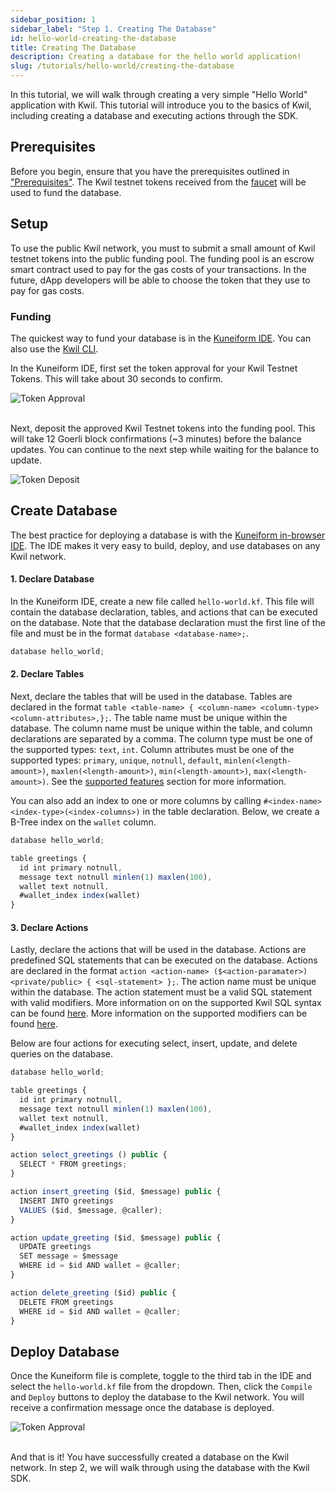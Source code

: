 ```yaml
---
sidebar_position: 1
sidebar_label: "Step 1. Creating The Database"
id: hello-world-creating-the-database
title: Creating The Database
description: Creating a database for the hello world application!
slug: /tutorials/hello-world/creating-the-database
---
```

In this tutorial, we will walk through creating a very simple "Hello World" application with Kwil. This tutorial will introduce you to the basics of Kwil, including creating a database and executing actions through the SDK.

## Prerequisites

Before you begin, ensure that you have the prerequisites outlined in ["Prerequisites"](../../prerequisites.md). The Kwil testnet tokens received from the [faucet](https://faucet.kwil.com) will be used to fund the database.

## Setup

To use the public Kwil network, you must to submit a small amount of Kwil testnet tokens into the public funding pool. The funding pool is an escrow smart contract used to pay for the gas costs of your transactions. In the future, dApp developers will be able to choose the token that they use to pay for gas costs.

### Funding

The quickest way to fund your database is in the [Kuneiform IDE](https://ide.kwil.com). You can also use the [Kwil CLI](/docs/cli/installation.md).

In the Kuneiform IDE, first set the token approval for your Kwil Testnet Tokens. This will take about 30 seconds to confirm.

<div style={{ display: "flex", justifyContent: "center" }}>
  <img src={require("./assets/approve-funds.png").default} alt="Token Approval" />
</div>
<br />

Next, deposit the approved Kwil Testnet tokens into the funding pool. This will take 12 Goerli block confirmations (~3 minutes) before the balance updates. You can continue to the next step while waiting for the balance to update.

<div style={{ display: "flex", justifyContent: "center"  }}>
  <img src={require("./assets/deposit-funds.png").default} alt="Token Deposit" />
</div>

## Create Database

The best practice for deploying a database is with the [Kuneiform in-browser IDE](<https://ide.kwil.com>).  The IDE makes it very easy to build, deploy, and use databases on any Kwil network.

#### 1. Declare Database
In the Kuneiform IDE, create a new file called `hello-world.kf`. This file will contain the database declaration, tables, and actions that can be executed on the database. Note that the database declaration must the first line of the file and must be in the format `database <database-name>;`.

```typescript title="hello-world.kf"
database hello_world;
```

#### 2. Declare Tables
Next, declare the tables that will be used in the database. Tables are declared in the format `table <table-name> { <column-name> <column-type> <column-attributes>,};`. The table name must be unique within the database. The column name must be unique within the table, and column declarations are separated by a comma. The column type must be one of the supported types: `text`, `int`. Column attributes must be one of the supported types: `primary`, `unique`, `notnull`, `default`, `minlen(<length-amount>)`, `maxlen(<length-amount>)`, `min(<length-amount>)`, `max(<length-amount>)`. See the [supported features](../../kuneiform/supported-features) section for more information.

You can also add an index to one or more columns by calling `#<index-name> <index-type>(<index-columns>)` in the table declaration. Below, we create a B-Tree index on the `wallet` column.

```typescript title="hello-world.kf"
database hello_world;

table greetings {
  id int primary notnull,
  message text notnull minlen(1) maxlen(100),
  wallet text notnull,
  #wallet_index index(wallet)
}
```

#### 3. Declare Actions
Lastly, declare the actions that will be used in the database. Actions are predefined SQL statements that can be executed on the database. Actions are declared in the format `action <action-name> ($<action-paramater>) <private/public> { <sql-statement> };`. The action name must be unique within the database. The action statement must be a valid SQL statement with valid modifiers. More information on on the supported Kwil SQL syntax can be found [here](/docs/category/sql-as-understood-by-kwil). More information on the supported modifiers can be found [here](/).

Below are four actions for executing select, insert, update, and delete queries on the database.

```typescript title="hello-world.kf"
database hello_world;

table greetings {
  id int primary notnull,
  message text notnull minlen(1) maxlen(100),
  wallet text notnull,
  #wallet_index index(wallet)
}

action select_greetings () public {
  SELECT * FROM greetings;
}

action insert_greeting ($id, $message) public {
  INSERT INTO greetings
  VALUES ($id, $message, @caller);
}

action update_greeting ($id, $message) public {
  UPDATE greetings 
  SET message = $message 
  WHERE id = $id AND wallet = @caller;
}

action delete_greeting ($id) public {
  DELETE FROM greetings 
  WHERE id = $id AND wallet = @caller;
}
```

## Deploy Database
Once the Kuneiform file is complete, toggle to the third tab in the IDE and select the `hello-world.kf` file from the dropdown. Then, click the `Compile` and `Deploy` buttons to deploy the database to the Kwil network. You will receive a confirmation message once the database is deployed.

<div style={{ display: "flex", justifyContent: "center", width: "75%", margin: "auto" }}>
  <img src={require("./assets/deploy-successful.png").default} alt="Token Approval" />
</div>
<br />

And that is it! You have successfully created a database on the Kwil network. In step 2, we will walk through using the database with the Kwil SDK.